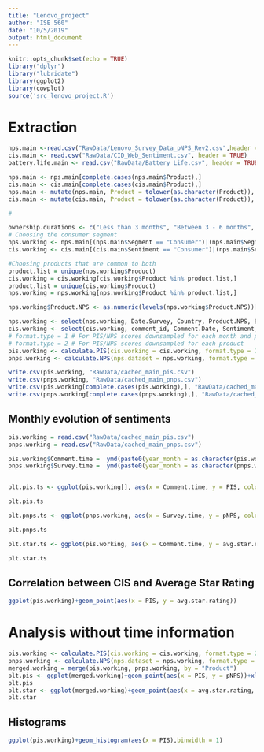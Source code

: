 ```yaml
---
title: "Lenovo_project"
author: "ISE 560"
date: "10/5/2019"
output: html_document
---
```


```r
knitr::opts_chunk$set(echo = TRUE)
library("dplyr")
library("lubridate")
library(ggplot2)
library(cowplot)
source('src_lenovo_project.R')

```

# Extraction

```r
nps.main <-read.csv("RawData/Lenovo_Survey_Data_pNPS_Rev2.csv",header = TRUE)
cis.main <- read.csv("RawData/CID_Web_Sentiment.csv", header = TRUE)
battery.life.main <- read.csv("RawData/Battery Life.csv", header = TRUE)

nps.main <- nps.main[complete.cases(nps.main$Product),]
cis.main <- cis.main[complete.cases(cis.main$Product),]
nps.main <- mutate(nps.main, Product = tolower(as.character(Product)), Date.Survey = as.Date(Date.Survey, format = "%m/%d/%Y"), Ownership.Period = as.character(Ownership.Period))
cis.main <- mutate(cis.main, Product = tolower(as.character(Product)), Comment.Date = as.Date(Comment.Date, format = "%m/%d/%y"), Stars.Rating = as.numeric(Stars.Rating))

# 

```



```r
ownership.durations <- c("Less than 3 months", "Between 3 - 6 months", "Between 7 – 12 months","More than 12 months", "Not available")
# Choosing the consumer segment
nps.working <- nps.main[(nps.main$Segment == "Consumer")|(nps.main$Segment == "Lenovo - Consumer"),]#[nps.main$Ownership.Period,]
cis.working <- cis.main[(cis.main$Sentiment == "Consumer")|(nps.main$Segment == "Lenovo - Consumer"),]

#Choosing products that are common to both
product.list = unique(nps.working$Product)
cis.working = cis.working[cis.working$Product %in% product.list,]
product.list = unique(cis.working$Product)
nps.working = nps.working[nps.working$Product %in% product.list,]

nps.working$Product.NPS <- as.numeric(levels(nps.working$Product.NPS))[nps.working$Product.NPS] # Converts factors to numeirc values.

nps.working <- select(nps.working, Date.Survey, Country, Product.NPS, Segment, Product, Ownership.Period)
cis.working <- select(cis.working, comment_id, Comment.Date, Sentiment, Category, Stars.Rating, Business.Group, Product)
# format.type = 1 # For PIS/NPS scores downsampled for each month and product
# format.type = 2 # For PIS/NPS scores downsampled for each product
pis.working <- calculate.PIS(cis.working = cis.working, format.type = 1)
pnps.working <- calculate.NPS(nps.dataset = nps.working, format.type = 1)

```

```r
write.csv(pis.working, "RawData/cached_main_pis.csv")
write.csv(pnps.working, "RawData/cached_main_pnps.csv")
write.csv(pis.working[complete.cases(pis.working),], "RawData/cached_main_pis_clean.csv")
write.csv(pnps.working[complete.cases(pnps.working),], "RawData/cached_main_pnps_clean.csv")

```

## Monthly evolution of sentiments

```r
pis.working = read.csv("RawData/cached_main_pis.csv")
pnps.working = read.csv("RawData/cached_main_pnps.csv")

pis.working$Comment.time =  ymd(paste0(year_month = as.character(pis.working$Comment.time), day = "30"))
pnps.working$Survey.time =  ymd(paste0(year_month = as.character(pnps.working$Survey.time), day = "30"))


plt.pis.ts <- ggplot(pis.working[], aes(x = Comment.time, y = PIS, color = Product))+geom_line()+ggtitle("Sentiment Time series")+theme(legend.position = "None")

plt.pis.ts

plt.pnps.ts <- ggplot(pnps.working, aes(x = Survey.time, y = pNPS, color = Product))+facet_grid(.~ownership.duration)+geom_line()+ggtitle("NPS Survey time series")+theme(legend.position = "None")

plt.pnps.ts

plt.star.ts <- ggplot(pis.working, aes(x = Comment.time, y = avg.star.rating, color = Product))+geom_line()+geom_point()+ggtitle("Star rating time series")+theme(legend.position = "None")

plt.star.ts

```
## Correlation between CIS and Average Star Rating

```r
ggplot(pis.working)+geom_point(aes(x = PIS, y = avg.star.rating))
```



#  Analysis without time information

```r
pis.working <- calculate.PIS(cis.working = cis.working, format.type = 2)
pnps.working <- calculate.NPS(nps.dataset = nps.working, format.type = 2)
merged.working = merge(pis.working, pnps.working, by = "Product")
plt.pis <- ggplot(merged.working)+geom_point(aes(x = PIS, y = pNPS))+xlab("PIS")+ggtitle("Average pNPS over all Surveys")+ ylab("pNPS")+facet_grid(.~ownership.duration,scales = "free")
plt.pis
plt.star <- ggplot(merged.working)+geom_point(aes(x = avg.star.rating, y = pNPS))+xlab("Avg. Star Rating")+ggtitle("Average pNPS in the Consumer Segment")+ ylab("pNPS")+facet_grid(.~ownership.duration,scales = "free")
plt.star
```

## Histograms

```r
ggplot(pis.working)+geom_histogram(aes(x = PIS),binwidth = 1)
```
  
  
  
  
  
